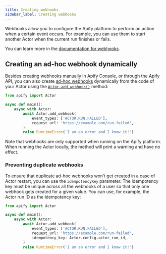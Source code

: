 ```yaml
---
title: Creating webhooks
sidebar_label: Creating webhooks
---
```


Webhooks allow you to configure the Apify platform to perform an action when a certain event occurs.
For example, you can use them to start another Actor when the current run finishes or fails.

You can learn more in the [documentation for webhooks](https://docs.apify.com/platform/integrations/webhooks).

## Creating an ad-hoc webhook dynamically

Besides creating webhooks manually in Apify Console, or through the Apify API,
you can also create [ad-hoc webhooks](https://docs.apify.com/platform/integrations/webhooks/ad-hoc-webhooks)
dynamically from the code of your Actor using the [`Actor.add_webhook()`](../../reference/class/Actor#add_webhook) method:

```python title="src/main.py"
from apify import Actor

async def main():
    async with Actor:
        await Actor.add_webhook(
            event_types: ['ACTOR.RUN.FAILED'],
            request_url: 'https://example.com/run-failed',
        )
        raise RuntimeError('I am an error and I know it!')
```

Note that webhooks are only supported when running on the Apify platform.
When running the Actor locally, the method will print a warning and have no effect.

### Preventing duplicate webhooks

To ensure that duplicate ad-hoc webhooks won't get created in a case of Actor restart,
you can use the `idempotencyKey` parameter.
The idempotency key must be unique across all the webhooks of a user so that only one webhook gets created for a given value.
You can use, for example, the Actor run ID as the idempotency key:

```python title="src/main.py"
from apify import Actor

async def main():
    async with Actor:
        await Actor.add_webhook(
            event_types: ['ACTOR.RUN.FAILED'],
            request_url: 'https://example.com/run-failed',
            idempotency_key: Actor.config.actor_run_id,
        )
        raise RuntimeError('I am an error and I know it!')
```
